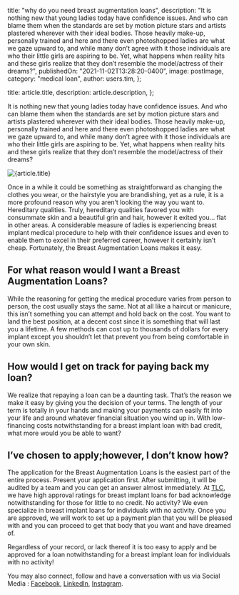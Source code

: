 
  title: "why do you need breast augmentation loans",
  description:
    "It is nothing new that young ladies today have confidence issues. And who can blame them when the standards are set by motion picture stars and artists plastered wherever with their ideal bodies. Those heavily make-up, personally trained and here and there even photoshopped ladies are what we gaze upward to, and while many don’t agree with it those individuals are who their little girls are aspiring to be. Yet, what happens when reality hits and these girls realize that they don’t resemble the model/actress of their dreams?",
  publishedOn: "2021-11-02T13:28:20-0400",
  image: postImage,
  category: "medical loan",
  author: users.tim,
};

  title: article.title,
  description: article.description,
};


It is nothing new that young ladies today have confidence issues. And who can blame them when the standards are set by motion picture stars and artists plastered wherever with their ideal bodies. Those heavily make-up, personally trained and here and there even photoshopped ladies are what we gaze upward to, and while many don’t agree with it those individuals are who their little girls are aspiring to be. Yet, what happens when reality hits and these girls realize that they don’t resemble the model/actress of their dreams?

<Image src={postImage} alt={article.title} />

Once in a while it could be something as straightforward as changing the clothes you wear, or the hairstyle you are brandishing, yet as a rule, it is a more profound reason why you aren’t looking the way you want to. Hereditary qualities. Truly, hereditary qualities favored you with consummate skin and a beautiful grin and hair, however it exited you… flat in other areas. A considerable measure of ladies is experiencing breast implant medical procedure to help with their confidence issues and even to enable them to excel in their preferred career, however it certainly isn’t cheap. Fortunately, the Breast Augmentation Loans makes it easy.

## For what reason would I want a Breast Augmentation Loans?

While the reasoning for getting the medical procedure varies from person to person, the cost usually stays the same. Not at all like a haircut or manicure, this isn’t something you can attempt and hold back on the cost. You want to land the best position, at a decent cost since it is something that will last you a lifetime. A few methods can cost up to thousands of dollars for every implant except you shouldn’t let that prevent you from being comfortable in your own skin.

## How would I get on track for paying back my loan?

We realize that repaying a loan can be a daunting task. That’s the reason we make it easy by giving you the decision of your terms. The length of your term is totally in your hands and making your payments can easily fit into your life and around whatever financial situation you wind up in. With low-financing costs notwithstanding for a breast implant loan with bad credit, what more would you be able to want?

## I’ve chosen to apply;however, I don’t know how?

The application for the Breast Augmentation Loans is the easiest part of the entire process. Present your application first. After submitting, it will be audited by a team and you can get an answer almost immediately. At [TLC](https://tlc.com.au/), we have high approval ratings for breast implant loans for bad acknowledge notwithstanding for those for little to no credit. No activity? We even specialize in breast implant loans for individuals with no activity. Once you are approved, we will work to set up a payment plan that you will be pleased with and you can proceed to get that body that you want and have dreamed of.

Regardless of your record, or lack thereof it is too easy to apply and be approved for a loan notwithstanding for a breast implant loan for individuals with no activity!

You may also connect, follow and have a conversation with us via Social Media : [Facebook](https://www.facebook.com/totallifestylecredit/), [LinkedIn](https://www.linkedin.com/company/tlc-total-lifestyle-credit/), [Instagram](https://www.instagram.com/tlc.aus/).
